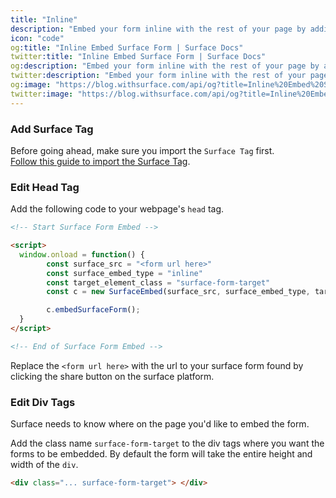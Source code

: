 ```yaml
---
title: "Inline"
description: "Embed your form inline with the rest of your page by adding scripts to your head tag and class names to the div elements where you want to embed your script"
icon: "code"
og:title: "Inline Embed Surface Form | Surface Docs"
twitter:title: "Inline Embed Surface Form | Surface Docs"
og:description: "Embed your form inline with the rest of your page by adding scripts to your head tag and class names to the div elements where you want to embed your script"
twitter:description: "Embed your form inline with the rest of your page by adding scripts to your head tag and class names to the div elements where you want to embed your script"
og:image: "https://blog.withsurface.com/api/og?title=Inline%20Embed%20Surface%20Form"
twitter:image: "https://blog.withsurface.com/api/og?title=Inline%20Embed%20Surface%20Form"
---
```


### Add Surface Tag

Before going ahead, make sure you import the `Surface Tag` first.<br/>
[Follow this guide to import the Surface Tag](/surface-tag/quick-start).


### Edit Head Tag

Add the following code to your webpage's `head` tag.

```HTML
<!-- Start Surface Form Embed -->

<script>
  window.onload = function() {
		const surface_src = "<form url here>"
		const surface_embed_type = "inline"
		const target_element_class = "surface-form-target"
		const c = new SurfaceEmbed(surface_src, surface_embed_type, target_element_class)

		c.embedSurfaceForm();
  }
</script>

<!-- End of Surface Form Embed -->
```

Replace the `<form url here>` with the url to your surface form found by clicking the share button on the surface platform.

### Edit Div Tags

Surface needs to know where on the page you'd like to embed the form.

Add the class name `surface-form-target` to the div tags where you want the forms to be embedded. By default the form will take the entire height and width of the `div`.

```HTML
<div class="... surface-form-target"> </div>
```

